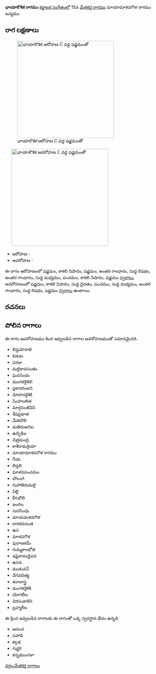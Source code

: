{{Infobox ragam
	| name          	= ఛాయాకౌశిక
	| synonym	    	= 
	| mela          	= 
	| chakra        	= 
	| janaka        	= 
	| type          	= షడవ-సంపూర్ణ
	| arohanam      	= {{svaraC|S|N3|S|G3|R1|G3|M1|P|N3|S'}} 
	| avarohanam    	= {{svaraC|S'|N3|D1|P|M1|G3|R1|S}}
	| jeeva         	=
	| chhaya        	=
	| nyasa         	=
	| vishesha      	= 
	| equivalent  		= 
}}
{{కర్ణాటక సంగీత రాగాలు}}
'''ఛాయాకౌశిక రాగము''' [[కర్ణాటక సంగీతం]]లో 15వ [[మేళకర్త రాగము]] మాయామాళవగౌళ రాగము జన్యము. 


==రాగ లక్షణాలు==
[[Image:chayakaushika_ar_kb2wiki.png|thumb|right|316px|''ఛాయాకౌశిక'' ఆరోహణ C వద్ద షడ్జమంతో]]
	[[Image:chayakaushika_av_kb2wiki.png|thumb|right|316px|''ఛాయాకౌశిక'' అవరోహణ C వద్ద షడ్జమంతో]]

* ఆరోహణ : {{svaraC|S|N3|S|G3|R1|G3|M1|P|N3|S'}} 
* అవరోహణ : {{svaraC|S'|N3|D1|P|M1|G3|R1|S}}

ఈ రాగం ఆరోహణంలో షడ్జమం, కాకలి  నిషాదం, షడ్జమం, అంతర గాంధారం, సుద్ద  రిషభం, అంతర గాంధారం, సుద్ద మధ్యమం, పంచమం, కాకలి  నిషాదం, షడ్జమం [[స్వరాలు]], అవరోహణంలో షడ్జమం, కాకలి  నిషాదం, సుద్ద దైవతం, పంచమం, సుద్ద మధ్యమం, అంతర గాంధారం, సుద్ద  రిషభం, షడ్జమం [[స్వరాలు]] ఉంటాయి.

==రచనలు==



==పోలిన రాగాలు==
ఈ రాగం అవరోహణము కింద ఇవ్వబడిన రాగాల అవరోహణముతో సమానమైనది.
* బిన్దుహెరాలి
* కుకుట
* పరజు
* మల్లికావసంతం
* ఘనసింధు
* మంగళకైశిక!
* ప్రకారరంజని
* మోహనకైశికి
* సింహలలిత
* మార్గసంజీవిని
* శేషప్రభాత
* మేకబౌలి
* మతిరుఅనిల
* ఉచ్చికిజ
* చిత్రమంద్ర
* కాశీరామక్రియా
* మాయామాళవగౌళ రాగము
* గేయ
* లిప్తలి
* మాళవపంచమం
* బౌలంగి
* గుహాతిరుమలై
* విల్లి
* కేసభౌలి
* ఇందల
*  సురసింధు
* మాయమళవగౌళ
* దారకవసంత
* ఉస
*  మాళవగౌళ
* పురాణకమ్
* గుమ్మకాంభోజి
*  ఇషైకాదండైపద
*  ఉసన
* ముడువన్
* వేగవదిత్య
*  శనానాస్త్ర
* మంగళకైశికి
* యోగలీల
* విరసంకాశిని
* బ్రహ్మలీల

ఈ క్రింద ఇవ్వబడిన రాగాలకు ఈ రాగంతో ఒక్క స్వరస్థాన భేదం ఉన్నది.
* ఆనంద
* పహాడి
* కల్గడ
* గుర్జరి
* కన్నడబంగళా



[[వర్గం:మేళకర్త రాగాలు]]